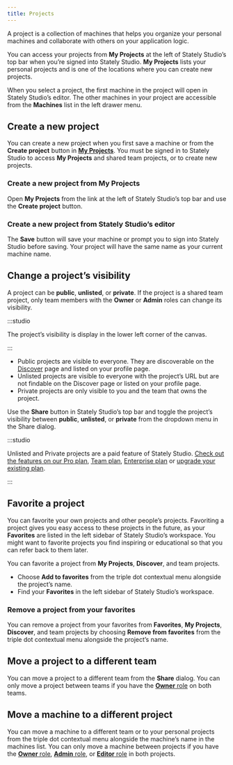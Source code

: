```yaml
---
title: Projects
---
```


A project is a collection of machines that helps you organize your personal machines and collaborate with others on your application logic.

<p>
  <ThemedImage
    alt="Stately Studio My Projects page showing three pages of projects along with each project’s name, number of machines, and whether the project is public, private, or unlisted."
    sources={{
      light: '/assets/projects/my-projects.png',
      dark: '/assets/projects/my-projects-dm.png',
    }}
  />
</p>

You can access your projects from **My Projects** at the left of Stately Studio’s top bar when you’re signed into Stately Studio. **My Projects** lists your personal projects and is one of the locations where you can create new projects.

When you select a project, the first machine in the project will open in Stately Studio’s editor. The other machines in your project are accessible from the **Machines** list in the left drawer menu.

<p>
  <ThemedImage
    alt="Stately Studio’s editor showing the Machines list in the left drawer for Stately Studio Tutorials project. The selected machine is called ‘Parent states.’"
    sources={{
      light: '/assets/projects/machines-list.png',
      dark: '/assets/projects/machines-list-dm.png',
    }}
  />
</p>

## Create a new project

You can create a new project when you first save a machine or from the **Create project** button in [**My Projects**](/#my-projects). You must be signed in to Stately Studio to access **My Projects** and shared team projects, or to create new projects.

### Create a new project from **My Projects**

Open **My Projects** from the link at the left of Stately Studio’s top bar and use the <PlusSquare size={18}/> **Create project** button.

### Create a new project from Stately Studio’s editor

The **Save** button will save your machine or prompt you to sign into Stately Studio before saving. Your project will have the same name as your current machine name.

## Change a project’s visibility

A project can be **public**, **unlisted**, or **private**. If the project is a shared team project, only team members with the **Owner** or **Admin** roles can change its visibility.

:::studio

The project’s visibility is display in the lower left corner of the canvas.

:::

- Public projects are visible to everyone. They are discoverable on the [Discover](discover.mdx) page and listed on your profile page.
- Unlisted projects are visible to everyone with the project’s URL but are not findable on the Discover page or listed on your profile page.
- Private projects are only visible to you and the team that owns the project.

Use the **Share** button in Stately Studio’s top bar and toggle the project’s visibility between **public**, **unlisted**, or **private** from the dropdown menu in the Share dialog.

:::studio

Unlisted and Private projects are a paid feature of Stately Studio. [Check out the features on our Pro plan](studio-pro-plan.mdx), [Team plan](studio-team-plan.mdx), [Enterprise plan](studio-enterprise-plan.mdx) or [upgrade your existing plan](https://stately.ai/registry/billing).

:::

## Favorite a project

You can favorite your own projects and other people’s projects. Favoriting a project gives you easy access to these projects in the future, as your **Favorites** are listed in the left sidebar of Stately Studio’s workspace. You might want to favorite projects you find inspiring or educational so that you can refer back to them later.

You can favorite a project from **My Projects**, **Discover**, and team projects.

- Choose **Add to favorites** from the <MoreHorizontal size={18} /> triple dot contextual menu alongside the project’s name.
- Find your **Favorites** in the left sidebar of Stately Studio’s workspace.

### Remove a project from your favorites

You can remove a project from your favorites from **Favorites**, **My Projects**, **Discover**, and team projects by choosing **Remove from favorites** from the <MoreHorizontal size={18} /> triple dot contextual menu alongside the project’s name.

## Move a project to a different team

You can move a project to a different team from the **Share** dialog. You can only move a project between teams if you have the [**Owner** role](teams.mdx#owner-role) on both teams.

## Move a machine to a different project

You can move a machine to a different team or to your personal projects from the <MoreHorizontal size={18} /> triple dot contextual menu alongside the machine’s name in the machines list. You can only move a machine between projects if you have the [**Owner** role](teams.mdx#owner-role), [**Admin** role](teams.mdx#admin-role), or [**Editor** role](teams.mdx#editor-role) in both projects.